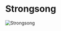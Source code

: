 

# Strongsong

<Image
  src="https://cdn.sanity.io/images/1as7cn02/production/df6e96c1dababfb9adc723c8b68cf4543ac1737e-1280x720.png?w=976&h=350&fit=crop&crop=center&auto=format"
  alt="Strongsong"
  width={976}
  height={350}
/>

<ProjectDetails
  region="Vale"
  house="House Belmore"
  type="Castle"
  status="Completed"
  warp="/warp strongsong"
  projectLead="Emoticone11"
  dateStarted="August 4, 2013"
  dateCompleted="August 4, 2013"
/>
